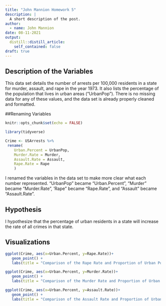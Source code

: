 ```yaml
---
title: "John Mannion Homework 5"
description: |
  A short description of the post.
author:
  - name: John Mannion
date: 08-11-2021
output:
  distill::distill_article:
    self_contained: false
draft: true
---
```

## Description of the Variables
This data set details the number of arrests per 100,000 residents in a state for murder, assault, and rape in the year 1973. It also lists the percentage of the population that lives in urban areas ("UrbanPop"). There is no missing data for any of these values, and the data set is already properly cleaned and formatted. 

##Renaming Variables
```r
knitr::opts_chunk$set(echo = FALSE)

library(tidyverse)
```
```r
Crime <- USArrests %>%
 rename(
    Urban.Percent = UrbanPop,
    Murder.Rate = Murder,
    Assault.Rate = Assault,
    Rape.Rate = Rape
    )
```

I renamed the variables in the data set to make more clear what each number represented. "UrbanPop" became "Urban.Percent", "Murder" became "Murder.Rate", 'Rape" became "Rape.Rate", and "Assault" became "Assault.Rate".

## Hypothesis
I hypothesize that the percentage of urban residents in a state will increase the rate of all crimes in that state. 

## Visualizations

```r
ggplot(Crime, aes(x=Urban.Percent, y=Rape.Rate))+
   geom_point() +
   labs(title = "Comparison of the Rape Rate and Proportion of Urban Population in All 50 States", x = "Percent of Residents in Urban Area", y = "Rapes per 100,000 Residents")
```



```r
ggplot(Crime, aes(x=Urban.Percent, y=Murder.Rate))+
   geom_point() +
   labs(title = "Comparison of the Murder Rate and Proportion of Urban Population in All 50 States", x =  "Percent of Residents in Urban Area", y = "Murders per 100,000 Residents")
```

```r
ggplot(Crime, aes(x=Urban.Percent, y=Assault.Rate))+
   geom_point() +
   labs(title = "Comparison of the Assault Rate and Proportion of Urban Population in All 50 States", x =  "Percent of Residents in Urban Area", y = "Assaults per 100,000 Residents")
```

